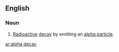 ==English==

===Noun===
{{en-noun}}

# [[radioactive|Radioactive]] [[decay]] by emitting an [[alpha particle]].

[[ar:alpha decay]]